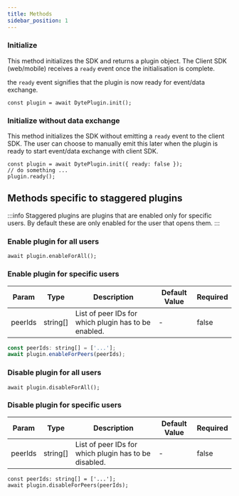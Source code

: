 ```yaml
---
title: Methods
sidebar_position: 1
---
```


### Initialize

This method initializes the SDK and returns a plugin object. The Client SDK
(web/mobile) receives a `ready` event once the initialisation is complete.

the `ready` event signifies that the plugin is now ready for event/data
exchange.

```tsx
const plugin = await DytePlugin.init();
```

### Initialize without data exchange

This method initializes the SDK without emitting a `ready` event to the client
SDK. The user can choose to manually emit this later when the plugin is ready to
start event/data exchange with client SDK.

```tsx
const plugin = await DytePlugin.init({ ready: false });
// do something ...
plugin.ready();
```

## Methods specific to staggered plugins

:::info Staggered plugins are plugins that are enabled only for specific users.
By default these are only enabled for the user that opens them. :::

### Enable plugin for all users

```tsx
await plugin.enableForAll();
```

### Enable plugin for specific users

| Param   | Type     | Description                                          | Default Value | Required |
| ------- | -------- | ---------------------------------------------------- | ------------- | -------- |
| peerIds | string[] | List of peer IDs for which plugin has to be enabled. | -             | false    |

```jsx
const peerIds: string[] = ['...'];
await plugin.enableForPeers(peerIds);
```

### Disable plugin for all users

```tsx
await plugin.disableForAll();
```

### Disable plugin for specific users

| Param   | Type     | Description                                           | Default Value | Required |
| ------- | -------- | ----------------------------------------------------- | ------------- | -------- |
| peerIds | string[] | List of peer IDs for which plugin has to be disabled. | -             | false    |

```tsx
const peerIds: string[] = ['...'];
await plugin.disableForPeers(peerIds);
```
